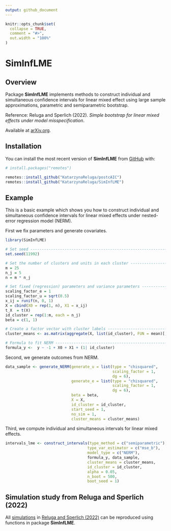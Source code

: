 ```yaml
---
output: github_document
---
```


```r
knitr::opts_chunk$set(
  collapse = TRUE,
  comment = "#>",
  out.width = "100%"
)
```
# SimInfLME

<!-- badges: start -->
<!-- badges: end -->

## Overview

Package **SimInfLME** implements methods to construct individual and simultaneous confidence intervals for linear mixed effect using large sample approximations, parametric and semiparametric bootstrap. 


Reference: Reluga and Sperlich (2022). *Simple bootstrap for linear mixed effects under model misspecification*.

Available at [arXiv.org](https://arxiv.org/abs/2207.12455).

## Installation

You can install the most recent version of **SimInfLME** from [GitHub](https://github.com/) with:

```r
# install.packages("remotes")

remotes::install_github("KatarzynaReluga/postcAIC")
remotes::install_github("KatarzynaReluga/SimInfLME")
```

## Example

This is a basic example which shows you how to construct individual and simultaneous confidence intervals for linear mixed effects under nested-error regression model (NERM).

First we fix parameters and generate covariates.

``` r
library(SimInfLME)

# Set seed ----------------------------------------------------------------------
set.seed(11992)

# Set the number of clusters and units in each cluster -------------------------
m = 25
n_j = 5
n = m * n_j

# Set fixed (regression) parameters and variance parameters --------------------
scaling_factor_e = 1
scaling_factor_u = sqrt(0.5)
x_ij = runif(n, 0, 1)
X = cbind(X0 = rep(1, n), X1 = x_ij)
t_X  = t(X)
id_cluster = rep(1:m, each = n_j)
beta = c(1, 1)

# Create a factor vector with cluster labels -----------------------------------
cluster_means <- as.matrix(aggregate(X, list(id_cluster), FUN = mean)[, -1])

# Formula to fit NERM ----------------------------------------------------------
formula_y <-  y ~ -1 + X0 + X1 + (1| id_cluster)
```

Second, we generate outcomes from NERM.

```r
data_sample <- generate_NERM(generate_u = list(type = "chisquared",
                                               scaling_factor = 1,
                                               dg = 6),
                             generate_e = list(type = "chisquared",
                                               scaling_factor = 1,
                                               dg = 6),
                             beta = beta,
                             X = X,
                             id_cluster = id_cluster,
                             start_seed = 1,
                             no_sim = 1,
                             cluster_means = cluster_means)

```

Third, we compute individual and simultaneous intervals for linear mixed effects.

```r
intervals_lme <- construct_intervals(type_method = c("semiparametric"),
                                    type_var_estimator = c("mse_b"),
                                    model_type = c("NERM"),
                                    formula_y, data_sample,
                                    cluster_means = cluster_means,
                                    id_cluster = id_cluster,
                                    alpha = 0.05,
                                    n_boot = 500,
                                    boot_seed = 1)

```

## Simulation study from Reluga and Sperlich (2022)

All [simulations](https://github.com/KatarzynaReluga/SimInfLME/tree/main/simulations) in [Reluga and Sperlich (2022)](https://arxiv.org/abs/2207.12455) can be reproduced using functions in package **SimInfLME**.

